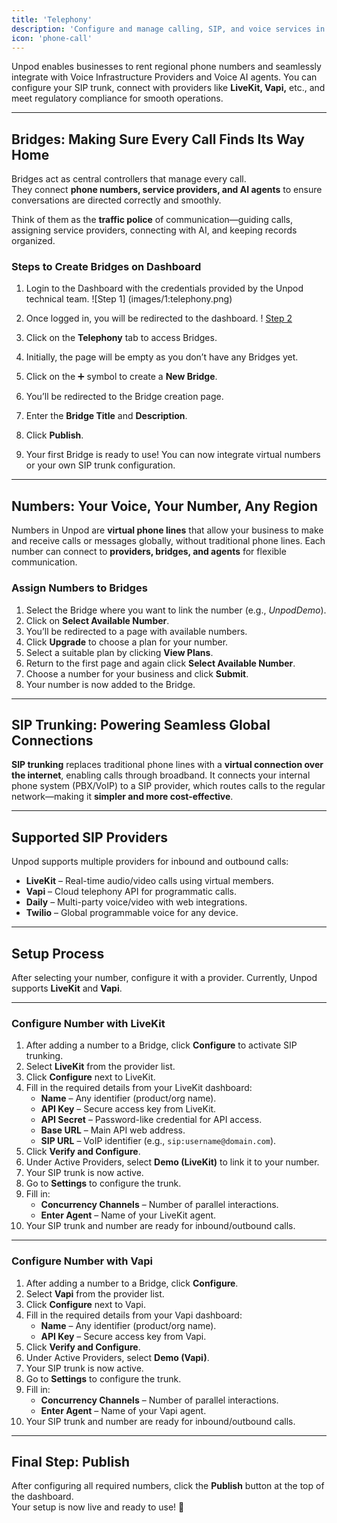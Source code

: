 ```yaml
---
title: 'Telephony'
description: 'Configure and manage calling, SIP, and voice services in Unpod'
icon: 'phone-call'
---
```



Unpod enables businesses to rent regional phone numbers and seamlessly integrate with Voice Infrastructure Providers and Voice AI agents. You can configure your SIP trunk, connect with providers like **LiveKit, Vapi,** etc., and meet regulatory compliance for smooth operations.

---

## Bridges: Making Sure Every Call Finds Its Way Home

Bridges act as central controllers that manage every call.  
They connect **phone numbers, service providers, and AI agents** to ensure conversations are directed correctly and smoothly.  

Think of them as the **traffic police** of communication—guiding calls, assigning service providers, connecting with AI, and keeping records organized.

### Steps to Create Bridges on Dashboard

1. Login to the Dashboard with the credentials provided by the Unpod technical team. 
![Step 1] (images/1:telephony.png) 

2. Once logged in, you will be redirected to the dashboard. 
! [Step 2](images/2:telephony.png) 

3. Click on the **Telephony** tab to access Bridges.  
4. Initially, the page will be empty as you don’t have any Bridges yet.  
5. Click on the ➕ symbol to create a **New Bridge**.  
6. You’ll be redirected to the Bridge creation page.  
7. Enter the **Bridge Title** and **Description**.  
8. Click **Publish**.  
9. Your first Bridge is ready to use! You can now integrate virtual numbers or your own SIP trunk configuration.  

---

## Numbers: Your Voice, Your Number, Any Region

Numbers in Unpod are **virtual phone lines** that allow your business to make and receive calls or messages globally, without traditional phone lines. Each number can connect to **providers, bridges, and agents** for flexible communication.

### Assign Numbers to Bridges

1. Select the Bridge where you want to link the number (e.g., *UnpodDemo*).  
2. Click on **Select Available Number**.  
3. You’ll be redirected to a page with available numbers.  
4. Click **Upgrade** to choose a plan for your number.  
5. Select a suitable plan by clicking **View Plans**.  
6. Return to the first page and again click **Select Available Number**.  
7. Choose a number for your business and click **Submit**.  
8. Your number is now added to the Bridge.  

---

## SIP Trunking: Powering Seamless Global Connections

**SIP trunking** replaces traditional phone lines with a **virtual connection over the internet**, enabling calls through broadband. It connects your internal phone system (PBX/VoIP) to a SIP provider, which routes calls to the regular network—making it **simpler and more cost-effective**.

---

## Supported SIP Providers

Unpod supports multiple providers for inbound and outbound calls:

- **LiveKit** – Real-time audio/video calls using virtual members.  
- **Vapi** – Cloud telephony API for programmatic calls.  
- **Daily** – Multi-party voice/video with web integrations.  
- **Twilio** – Global programmable voice for any device.  

---

## Setup Process

After selecting your number, configure it with a provider. Currently, Unpod supports **LiveKit** and **Vapi**.

---

### Configure Number with LiveKit

1. After adding a number to a Bridge, click **Configure** to activate SIP trunking.  
2. Select **LiveKit** from the provider list.  
3. Click **Configure** next to LiveKit.  
4. Fill in the required details from your LiveKit dashboard:  
   - **Name** – Any identifier (product/org name).  
   - **API Key** – Secure access key from LiveKit.  
   - **API Secret** – Password-like credential for API access.  
   - **Base URL** – Main API web address.  
   - **SIP URL** – VoIP identifier (e.g., `sip:username@domain.com`).  
5. Click **Verify and Configure**.  
6. Under Active Providers, select **Demo (LiveKit)** to link it to your number.  
7. Your SIP trunk is now active.  
8. Go to **Settings** to configure the trunk.  
9. Fill in:  
   - **Concurrency Channels** – Number of parallel interactions.  
   - **Enter Agent** – Name of your LiveKit agent.  
10. Your SIP trunk and number are ready for inbound/outbound calls.  

---

### Configure Number with Vapi

1. After adding a number to a Bridge, click **Configure**.  
2. Select **Vapi** from the provider list.  
3. Click **Configure** next to Vapi.  
4. Fill in the required details from your Vapi dashboard:  
   - **Name** – Any identifier (product/org name).  
   - **API Key** – Secure access key from Vapi.  
5. Click **Verify and Configure**.  
6. Under Active Providers, select **Demo (Vapi)**.  
7. Your SIP trunk is now active.  
8. Go to **Settings** to configure the trunk.  
9. Fill in:  
   - **Concurrency Channels** – Number of parallel interactions.  
   - **Enter Agent** – Name of your Vapi agent.  
10. Your SIP trunk and number are ready for inbound/outbound calls.  

---

## Final Step: Publish

After configuring all required numbers, click the **Publish** button at the top of the dashboard.  
Your setup is now live and ready to use! 🚀


